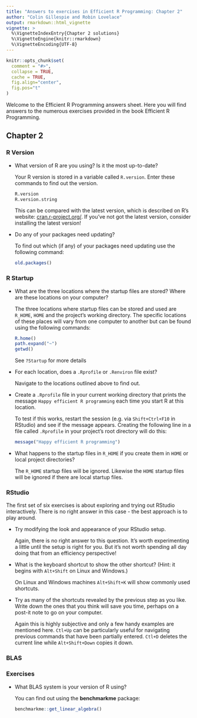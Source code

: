 ```yaml
---
title: "Answers to exercises in Efficient R Programming: Chapter 2"
author: "Colin Gillespie and Robin Lovelace"
output: rmarkdown::html_vignette
vignette: >
  %\VignetteIndexEntry{Chapter 2 solutions}
  %\VignetteEngine{knitr::rmarkdown}
  %\VignetteEncoding{UTF-8}
---
```


```r
knitr::opts_chunk$set(
  comment = "#>",
  collapse = TRUE,
  cache = TRUE, 
  fig.align="center",
  fig.pos="t"
)
```

Welcome to the Efficient R Programming answers sheet.
Here you will find answers to the numerous exercises provided in the book Efficient R Programming.

## Chapter 2

### R Version

- What version of R are you using? Is it the most up-to-date?

    Your R version is stored in a variable called `R.version`. Enter these commands to find out the version.

    ```r
    R.version
    R.version.string
    ```

    This can be compared with the latest version, which is described on R's website: [cran.r-project.org/](https://cran.r-project.org/). If you've not got the latest version, consider installing the latest version!

- Do any of your packages need updating?

    To find out which (if any) of your packages need updating use the following command:

    ```r
    old.packages()
    ```

### R Startup

- What are the three locations where the startup files are stored? Where are these locations on your computer?

    The three locations where startup files can be stored and used are `R_HOME`, `HOME` and the project's working directory. The specific locations of these places will vary from one computer to another but can be found using the following commands:

    ```r
    R.home()
    path.expand("~")
    getwd()
    ```

    See `?Startup` for more details

- For each location, does a `.Rprofile` or `.Renviron` file exist?

    Navigate to the locations outlined above to find out.

- Create a `.Rprofile` file in your current working directory that prints the message `Happy efficient R programming` each time you start R at this location.

    To test if this works, restart the session (e.g. via `Shift+Ctrl+F10` in RStudio) and see if the message appears. Creating the following line in a file called `.Rprofile` in your project's root directory will do this:

    ```r
    message("Happy efficient R programming")
    ```

- What happens to the startup files in `R_HOME` if you create them in `HOME` or local project directories? 

    The `R_HOME` startup files will be ignored. Likewise the `HOME` startup files will be ignored if there are local startup files.

### RStudio

The first set of six exercises is about exploring and trying out RStudio interactively. There is no right answer in this case - the best approach is to play around. 

- Try modifying the look and appearance of your RStudio setup.

    Again, there is no right answer to this question. It's worth experimenting a little until the setup is right for you. But it's not worth spending all day doing that from an efficiency perspective!

- What is the keyboard shortcut to show the other shortcut? (Hint: it begins with `Alt+Shift` on Linux and Windows.)

    On Linux and Windows machines `Alt+Shift+K` will show commonly used shortcuts.

- Try as many of the shortcuts revealed by the previous step as you like. Write down the ones that you think will save you time, perhaps on a post-it note to go on your computer.

    Again this is highly subjective and only a few handy examples are mentioned here. `Ctl+Up` can be particularly useful for navigating previous commands that have been partially entered. `Ctl+D` deletes the current line while `Alt+Shift+Down` copies it down.

### BLAS 

### Exercises

- What BLAS system is your version of R using?

    You can find out using the **benchmarkme** package:

    ```r
    benchmarkme::get_linear_algebra()
    ```

